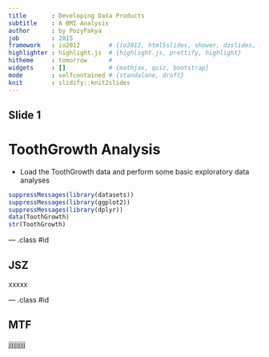 ```yaml
---
title       : Developing Data Products
subtitle    : A BMI Analysis 
author      : by PozyPakya
job         : 2015
framework   : io2012        # {io2012, html5slides, shower, dzslides, ...}
highlighter : highlight.js  # {highlight.js, prettify, highlight}
hitheme     : tomorrow      # 
widgets     : []            # {mathjax, quiz, bootstrap}
mode        : selfcontained # {standalone, draft}
knit        : slidify::knit2slides
---
```


## Slide 1

# ToothGrowth Analysis

* Load the ToothGrowth data and perform some basic exploratory data analyses 
```r
suppressMessages(library(datasets))
suppressMessages(library(ggplot2))
suppressMessages(library(dplyr))
data(ToothGrowth)
str(ToothGrowth)
```

--- .class #id 

## JSZ

xxxxx

--- .class #id 

## MTF

jjjjjjjjjj


